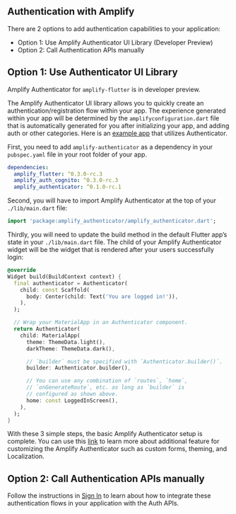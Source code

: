## Authentication with Amplify

There are 2 options to add authentication capabilities to your application:
- Option 1: Use Amplify Authenticator UI Library (Developer Preview)
- Option 2: Call Authentication APIs manually

## Option 1: Use Authenticator UI Library

<Callout>

Amplify Authenticator for `amplify-flutter` is in developer preview.

</Callout>

The Amplify Authenticator UI library allows you to quickly create an authentication/registration flow within your app. The experience generated within your app will be determined by the `amplifyconfiguration.dart` file that is automatically generated for you after initializing your app, and adding auth or other categories. Here is an [example app](https://github.com/aws-amplify/amplify-flutter/tree/release-candidate/packages/amplify_authenticator/example) that utilizes Authenticator.

First, you need to add `amplify-authenticator` as a dependency in your `pubspec.yaml` file in your root folder of your app. 
```yaml
dependencies:
  amplify_flutter: ^0.3.0-rc.3
  amplify_auth_cognito: ^0.3.0-rc.3
  amplify_authenticator: ^0.1.0-rc.1
```
Second, you will have to import Amplify Authenticator at the top of your `./lib/main.dart` file:
```dart
import 'package:amplify_authenticator/amplify_authenticator.dart';
```
Thirdly, you will need to update the build method in the default Flutter app’s state in your `./lib/main.dart` file. The child of your Amplify Authenticator widget will be the widget that is rendered after your users successfully login:

```dart
@override
Widget build(BuildContext context) {
  final authenticator = Authenticator(
    child: const Scaffold(
      body: Center(child: Text('You are logged in!')),
    ),
  );

  // Wrap your MaterialApp in an Authenticator component.
  return Authenticator(
    child: MaterialApp(
      theme: ThemeData.light(),
      darkTheme: ThemeData.dark(),

      // `builder` must be specified with `Authenticator.builder()`.
      builder: Authenticator.builder(),

      // You can use any combination of `routes`, `home`,
      // `onGenerateRoute`, etc. as long as `builder` is
      // configured as shown above.
      home: const LoggedInScreen(),
    ),
  );
}
```
With these 3 simple steps, the basic Amplify Authenticator setup is complete. You can use this [link](/ui/auth/authenticator) to learn more about additional feature for customizing the Amplify Authenticator such as custom forms, theming, and Localization.

## Option 2: Call Authentication APIs manually

Follow the instructions in [Sign In](/lib/auth/signin) to learn about how to integrate these authentication flows in your application with the Auth APIs.


